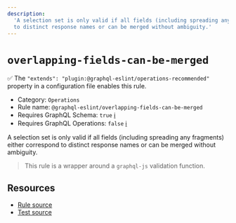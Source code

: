 ```yaml
---
description:
  'A selection set is only valid if all fields (including spreading any fragments) either correspond
  to distinct response names or can be merged without ambiguity.'
---
```


# `overlapping-fields-can-be-merged`

✅ The `"extends": "plugin:@graphql-eslint/operations-recommended"` property in a configuration file
enables this rule.

- Category: `Operations`
- Rule name: `@graphql-eslint/overlapping-fields-can-be-merged`
- Requires GraphQL Schema: `true`
  [ℹ️](/docs/getting-started#extended-linting-rules-with-graphql-schema)
- Requires GraphQL Operations: `false`
  [ℹ️](/docs/getting-started#extended-linting-rules-with-siblings-operations)

A selection set is only valid if all fields (including spreading any fragments) either correspond to
distinct response names or can be merged without ambiguity.

> This rule is a wrapper around a `graphql-js` validation function.

## Resources

- [Rule source](https://github.com/graphql/graphql-js/blob/main/src/validation/rules/OverlappingFieldsCanBeMergedRule.ts)
- [Test source](https://github.com/graphql/graphql-js/tree/main/src/validation/__tests__/OverlappingFieldsCanBeMergedRule-test.ts)

